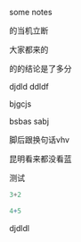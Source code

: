 
some notes

的当机立断


大家都来的

的的结论是了多分


djdld  ddldf 

bjgcjs


bsbas
sabj

脚后跟换句话vhv

昆明看来都没看蓝

测试

```python
3+2
```

```r
4+5
```

djdldl